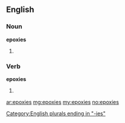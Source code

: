 ==English==

===Noun===
'''epoxies'''

# {{plural of|[[epoxy]]}}

[[Category:English plurals ending in "-ies"]]

===Verb===
'''epoxies'''

# {{third-person singular of|[[epoxy]]}}

[[ar:epoxies]]
[[mg:epoxies]]
[[my:epoxies]]
[[no:epoxies]]